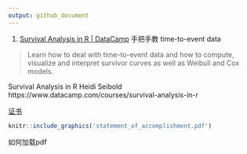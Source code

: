 ```yaml
---
output: github_document
---
```


1. [Survival Analysis in R | DataCamp](https://www.datacamp.com/courses/survival-analysis-in-r)
手把手教
time-to-event data

>
Learn how to deal with time-to-event data and how to compute, visualize and interpret survivor curves as well as Weibull and Cox models.

Survival Analysis in R
Heidi Seibold
https://www.datacamp.com/courses/survival-analysis-in-r

[证书](https://www.datacamp.com/statement-of-accomplishment/course/c9433244749d59585a19cd1f5a2a81215af479c5)

```r
knitr::include_graphics('statement_of_accomplishment.pdf')
```

如何加载pdf
